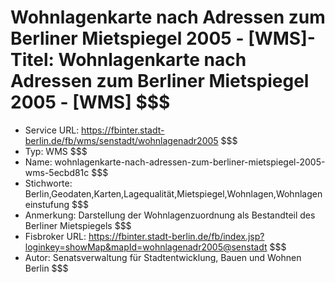 # Wohnlagenkarte nach Adressen zum Berliner Mietspiegel 2005 - [WMS]- Titel: Wohnlagenkarte nach Adressen zum Berliner Mietspiegel 2005 - [WMS] $$$
- Service URL: https://fbinter.stadt-berlin.de/fb/wms/senstadt/wohnlagenadr2005 $$$
- Typ: WMS $$$
- Name: wohnlagenkarte-nach-adressen-zum-berliner-mietspiegel-2005-wms-5ecbd81c $$$
- Stichworte: Berlin,Geodaten,Karten,Lagequalität,Mietspiegel,Wohnlagen,Wohnlageneinstufung $$$
- Anmerkung: Darstellung der Wohnlagenzuordnung als Bestandteil des Berliner Mietspiegels $$$
- Fisbroker URL: https://fbinter.stadt-berlin.de/fb/index.jsp?loginkey=showMap&mapId=wohnlagenadr2005@senstadt $$$
- Autor: Senatsverwaltung für Stadtentwicklung, Bauen und Wohnen Berlin $$$
